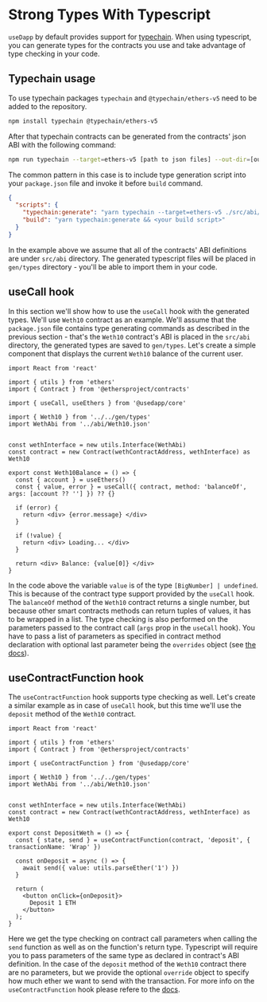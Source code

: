 # Strong Types With Typescript

`useDapp` by default provides support for [typechain](https://www.npmjs.com/package/typechain). When using typescript, you can generate types for the contracts you use and take advantage of type checking in your code. 

## Typechain usage

To use typechain packages `typechain` and `@typechain/ethers-v5` need to be added to the repository.

```bash npm2yarn
npm install typechain @typechain/ethers-v5
```

After that typechain contracts can be generated from the contracts' json ABI with the following command:

```bash npm2yarn
npm run typechain --target=ethers-v5 [path to json files] --out-dir=[output directory]
```

The common pattern in this case is to include type generation script into your `package.json` file and invoke it before `build` command.
```json title="package.json"
{
  "scripts": {
    "typechain:generate": "yarn typechain --target=ethers-v5 ./src/abi/**/*.json --out-dir=./gen/types",
    "build": "yarn typechain:generate && <your build script>"
  }
}
```
In the example above we assume that all of the contracts' ABI definitions are under `src/abi` directory. The generated typescript files will be placed in `gen/types` directory - you'll be able to import them in your code.

## useCall hook

In this section we'll show how to use the `useCall` hook with the generated types. We'll use `Weth10` contract as an example. We'll assume that the `package.json` file contains type generating commands as described in the previous section - that's the `Weth10` contract's ABI is placed in the `src/abi` directory, the generated types are saved to `gen/types`. Let's create a simple component that displays the current `Weth10` balance of the current user.

```tsx title="src/Weth10Balance.tsx"
import React from 'react'

import { utils } from 'ethers'
import { Contract } from '@ethersproject/contracts'

import { useCall, useEthers } from '@usedapp/core'

import { Weth10 } from '../../gen/types'
import WethAbi from '../abi/Weth10.json'


const wethInterface = new utils.Interface(WethAbi)
const contract = new Contract(wethContractAddress, wethInterface) as Weth10

export const Weth10Balance = () => {
  const { account } = useEthers()
  const { value, error } = useCall({ contract, method: 'balanceOf', args: [account ?? ''] }) ?? {}

  if (error) {
    return <div> {error.message} </div>
  }

  if (!value) {
    return <div> Loading... </div>
  }
  
  return <div> Balance: {value[0]} </div>
}
```

In the code above the variable `value` is of the type `[BigNumber] | undefined`. This is because of the contract type support provided by the `useCall` hook. The `balanceOf` method of the `Weth10` contract returns a single number, but because other smart contracts methods can return tuples of values, it has to be wrapped in a list. The type checking is also performed on the parameters passed to the contract call (`args` prop in the `useCall` hook). You have to pass a list of parameters as specified in contract method declaration with optional last parameter being the `overrides` object (see [the docs](https://docs.ethers.io/v5/api/contract/contract/#contract-functionsSend)).

## useContractFunction hook

The `useContractFunction` hook supports type checking as well. Let's create a similar example as in case of `useCall` hook, but this time we'll use the `deposit` method of the `Weth10` contract.

```tsx title="src/DepositWeth.tsx"
import React from 'react'

import { utils } from 'ethers'
import { Contract } from '@ethersproject/contracts'

import { useContractFunction } from '@usedapp/core'

import { Weth10 } from '../../gen/types'
import WethAbi from '../abi/Weth10.json'


const wethInterface = new utils.Interface(WethAbi)
const contract = new Contract(wethContractAddress, wethInterface) as Weth10

export const DepositWeth = () => {
  const { state, send } = useContractFunction(contract, 'deposit', { transactionName: 'Wrap' })
  
  const onDeposit = async () => {
    await send({ value: utils.parseEther('1') })
  }

  return (
    <button onClick={onDeposit}>
      Deposit 1 ETH
    </button>
  );
}
```

Here we get the type checking on contract call parameters when calling the `send` function as well as on the function's return type. Typescript will require you to pass parameters of the same type as declared in contract's ABI definition. In the case of the `deposit` method of the `Weth10` contract there are no parameters, but we provide the optional `override` object to specify how much ether we want to send with the transaction. For more info on the `useContractFunction` hook please refere to the [docs](../core#usecontractfunction).
